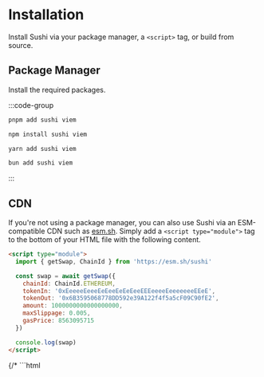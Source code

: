 # Installation

Install Sushi via your package manager, a `<script>` tag, or build from source.

## Package Manager

Install the required packages.

:::code-group
```bash [pnpm]
pnpm add sushi viem
```

```bash [npm]
npm install sushi viem
```

```bash [yarn]
yarn add sushi viem
```

```bash [bun]
bun add sushi viem
```
:::

## CDN

If you're not using a package manager, you can also use Sushi via an ESM-compatible CDN such as [esm.sh](https://esm.sh). Simply add a `<script type="module">` tag to the bottom of your HTML file with the following content.

```html
<script type="module">
  import { getSwap, ChainId } from 'https://esm.sh/sushi'

  const swap = await getSwap({
    chainId: ChainId.ETHEREUM,
    tokenIn: '0xEeeeeEeeeEeEeeEeEeEeeEEEeeeeEeeeeeeeEEeE',
    tokenOut: '0x6B3595068778DD592e39A122f4f5a5cF09C90fE2',
    amount: 1000000000000000000,
    maxSlippage: 0.005,
    gasPrice: 8563095715
  })

  console.log(swap)
</script>
```

{/* ```html
<script type="module">

  const amount = Amount.fromRaw(USDC[ChainId.ETHEREUM], 100)

  console.log(amount.toString())
</script>
``` */}